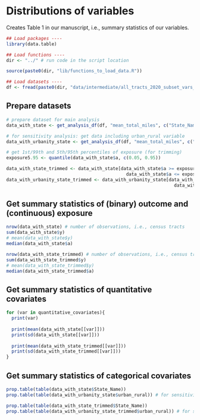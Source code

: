 # Distributions of variables

Creates Table 1 in our manuscript, i.e., summary statistics of our variables.

```r
## Load packages ----
library(data.table)

## Load functions ----
dir <- "../" # run code in the script location

source(paste0(dir, "lib/functions_to_load_data.R"))

## Load datasets ----
df <- fread(paste0(dir, "data/intermediate/all_tracts_2020_subset_vars_revised.csv"))
```

## Prepare datasets

```r
# prepare dataset for main analysis
data_with_state <- get_analysis_df(df, "mean_total_miles", c("State_Name", quantitative_covariates))

# for sensitivity analysis: get data including urban_rural variable
data_with_urbanity_state <- get_analysis_df(df, "mean_total_miles", c("State_Name", quantitative_covariates, "urban_rural"))

# get 1st/99th and 5th/95th percentiles of exposure (for trimming)
exposure5.95 <- quantile(data_with_state$a, c(0.05, 0.95))

data_with_state_trimmed <- data_with_state[data_with_state$a >= exposure5.95[1] & 
                                             data_with_state$a <= exposure5.95[2], ]
data_with_urbanity_state_trimmed <- data_with_urbanity_state[data_with_urbanity_state$a >= exposure5.95[1] & 
                                                               data_with_urbanity_state$a <= exposure5.95[2], ]
```

## Get summary statistics of (binary) outcome and (continuous) exposure

```r
nrow(data_with_state) # number of observations, i.e., census tracts
sum(data_with_state$y)
# mean(data_with_state$y)
median(data_with_state$a)
```

```r
nrow(data_with_state_trimmed) # number of observations, i.e., census tracts
sum(data_with_state_trimmed$y)
# mean(data_with_state_trimmed$y)
median(data_with_state_trimmed$a)
```

## Get summary statistics of quantitative covariates

```r
for (var in quantitative_covariates){
  print(var)
  
  print(mean(data_with_state[[var]]))
  print(sd(data_with_state[[var]]))
  
  print(mean(data_with_state_trimmed[[var]]))
  print(sd(data_with_state_trimmed[[var]]))
}
```

## Get summary statistics of categorical covariates

```r
prop.table(table(data_with_state$State_Name))
prop.table(table(data_with_urbanity_state$urban_rural)) # for sensitivity analysis using urbanity as covariate

prop.table(table(data_with_state_trimmed$State_Name))
prop.table(table(data_with_urbanity_state_trimmed$urban_rural)) # for sensitivity analysis using urbanity as covariate
```
